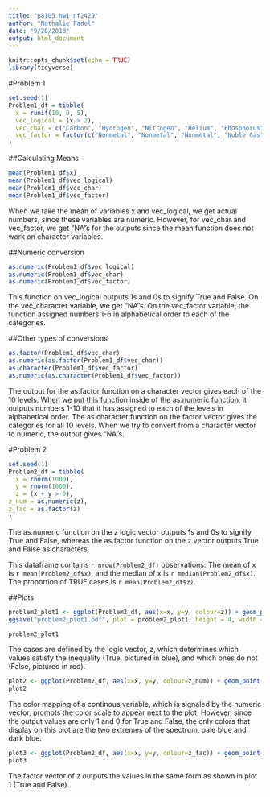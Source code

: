 ```yaml
---
title: "p8105_hw1_nf2429"
author: "Nathalie Fadel"
date: "9/20/2018"
output: html_document
---
```


```r
knitr::opts_chunk$set(echo = TRUE)
library(tidyverse)
```

#Problem 1
```r
set.seed(1)
Problem1_df = tibble(
  x = runif(10, 0, 5),
  vec_logical = (x > 2),
  vec_char = c("Carbon", "Hydrogen", "Nitrogen", "Helium", "Phosphorus", "Iodine", "Cesium", "Aluminum", "Oxygen", "Radium"),
  vec_factor = factor(c("Nonmetal", "Nonmetal", "Nonmetal", "Noble Gas", "Nonmetal", "Halogen", "Alkali Metal", "Post-transition metal", "Nonmetal", "Alkaline Earth Metal"))
) 
```

##Calculating Means
```r
mean(Problem1_df$x) 
mean(Problem1_df$vec_logical) 
mean(Problem1_df$vec_char) 
mean(Problem1_df$vec_factor) 
```
When we take the mean of variables x and vec_logical, we get actual numbers, since these variables are numeric. However, for vec_char and vec_factor, we get "NA"s for the outputs since the mean function does not work on character variables. 

##Numeric conversion
```r
as.numeric(Problem1_df$vec_logical) 
as.numeric(Problem1_df$vec_char) 
as.numeric(Problem1_df$vec_factor) 
```
This function on vec_logical outputs 1s and 0s to signify True and False. On the vec_character variable, we get "NA"s. On the vec_factor variable, the function assigned numbers 1-6 in alphabetical order to each of the categories.

##Other types of conversions
```r
as.factor(Problem1_df$vec_char)
as.numeric(as.factor(Problem1_df$vec_char))
as.character(Problem1_df$vec_factor)
as.numeric(as.character(Problem1_df$vec_factor))  
```
The output for the as.factor function on a character vector gives each of the 10 levels. When we put this function inside of the as.numeric function, it outputs numbers 1-10 that it has assigned to each of the levels in alphabetical order. The as.character function on the factor vector gives the categories for all 10 levels. When we try to convert from a character vector to numeric, the output gives "NA"s.

#Problem 2
```r
set.seed(1)
Problem2_df = tibble(
  x = rnorm(1000),
  y = rnorm(1000),
  z = (x + y > 0),
z_num = as.numeric(z), 
z_fac = as.factor(z) 
)  
```  
The as.numeric function on the z logic vector outputs 1s and 0s to signify True and False, whereas the as.factor function on the z vector outputs True and False as characters.

This dataframe contains `r nrow(Problem2_df)` observations. The mean of x is `r mean(Problem2_df$x)`, and the median of x is `r median(Problem2_df$x)`. The proportion of TRUE cases is `r mean(Problem2_df$z)`. 

##Plots
```r
problem2_plot1 <- ggplot(Problem2_df, aes(x=x, y=y, colour=z)) + geom_point()  
ggsave("problem2_plot1.pdf", plot = problem2_plot1, height = 4, width = 6)   

problem2_plot1  
```  

The cases are defined by the logic vector, z, which determines which values satisfy the inequality (True, pictured in blue), and which ones do not (False, pictured in red).

```r
plot2 <- ggplot(Problem2_df, aes(x=x, y=y, colour=z_num)) + geom_point() 
plot2
```  

The color mapping of a continous variable, which is signaled by the numeric vector, prompts the color scale to appear next to the plot. However, since the output values are only 1 and 0 for True and False, the only colors that display on this plot are the two extremes of the spectrum, pale blue and dark blue.

```r
plot3 <- ggplot(Problem2_df, aes(x=x, y=y, colour=z_fac)) + geom_point()
plot3
```  

The factor vector of z outputs the values in the same form as shown in plot 1 (True and False).




